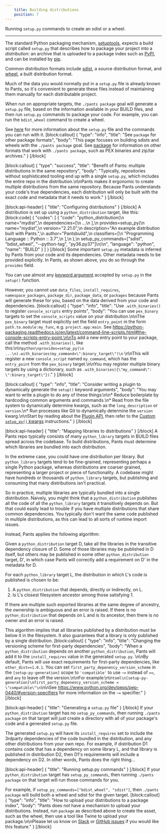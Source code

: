 ```yaml
---
    title: Building distributions
    position: 7
---
```


Running `setup.py` commands to create an sdist or a wheel.

---

The standard Python packaging mechanism, [setuptools](https://setuptools.readthedocs.io/), expects a build script called `setup.py` that describes how to package your project into a _distribution_: an archive that is uploaded to a package index such as [PyPI](https://pypi.org/), and can be installed by [pip](https://packaging.python.org/key_projects/#pip). 

Common distribution formats include [sdist](https://packaging.python.org/glossary/#term-source-distribution-or-sdist), a source distribution format, and [wheel](https://packaging.python.org/glossary/#wheel), a built distribution format.

Much of the data you would normally put in a `setup.py` file is already known to Pants, so it's convenient to generate these files instead of maintaining them manually for each distributable project.

When run on appropriate targets, the `./pants package` goal will generate a `setup.py` file, based on the information available in your BUILD files, and then run `setup.py` commands to package your code. For example, you can run the `bdist_wheel` command to create a wheel. 

See [here](https://packaging.python.org/tutorials/packaging-projects/) for more information about the `setup.py` file and the commands you can run with it.
[block:callout]
{
  "type": "info",
  "title": "See `package` for other package formats",
  "body": "This page focuses on building sdists and wheels with the `./pants package` goal. See [package](doc:python-package-goal) for information on other formats that work with `./pants package`, such as PEX binaries and zip/tar archives."
}
[/block]

[block:callout]
{
  "type": "success",
  "title": "Benefit of Pants: multiple distributions in the same repository",
  "body": "Typically, repositories without sophisticated tooling end up with a single `setup.py`, which includes the entire repo in the distribution.\n\nPants makes it ergonomic to create multiple distributions from the same repository. Because Pants understands your code's true dependencies, each distribution will only be built with the exact code and metadata that it needs to work."
}
[/block]

[block:api-header]
{
  "title": "Configuring distributions"
}
[/block]
A distribution is set up using a `python_distribution` target, like this:
[block:code]
{
  "codes": [
    {
      "code": "python_distribution(\n    name=\"mydist\",\n    dependencies=[\n        ...\n    ],\n    provides=setup_py(\n        name=\"mydist\",\n        version=\"2.21.0\",\n        description=\"An example distribution built with Pants.\",\n        author=\"Pantsbuild\",\n        classifiers=[\n            \"Programming Language :: Python :: 3.7\",\n        ],\n    ),\n    setup_py_commands=[\"sdist\", \"bdist_wheel\", \"--python-tag\", \"py36.py37\"]\n)\n",
      "language": "python",
      "name": "BUILD"
    }
  ]
}
[/block]
Some important `setup.py` metadata is inferred by Pants from your code and its dependencies. Other metadata needs to be provided explicitly.  In Pants, as shown above, you do so through the `provides` field. 

You can use almost any [keyword argument](https://packaging.python.org/guides/distributing-packages-using-setuptools/#setup-args) accepted by `setup.py` in the `setup()` function. 

However, you cannot use `data_files`, `install_requires`, `namespace_packages`, `package_dir`, `package_data`, or `packages` because Pants will generate these for you, based on the data derived from your code and dependencies.
[block:callout]
{
  "type": "info",
  "title": "Use `.with_binaries()` to register `console_scripts` entry points",
  "body": "You can use `pex_binary` targets to set the `console_scripts` value on your distribution.\n\nThe `pex_binary` target must explicitly set the field `entry_point` in the form `path.to.module:my_func`, e.g. `project.app:main`. See https://python-packaging.readthedocs.io/en/latest/command-line-scripts.html#the-console-scripts-entry-point.\n\nTo add a new entry point to your package, call the method `.with_binaries()`, like this:\n\n```python\nprovides=setup_py(\n    ...\n).with_binaries(my_command=\":binary_target\")\n``` \n\nThis will register a new `console_script` named `my_command`, which has the `entry_point` from the `pex_binary` target.\n\nYou may register multiple binary targets by using a dictionary, such as `.with_binaries({\"my_command\": \":binary_target\"})`."
}
[/block]

[block:callout]
{
  "type": "info",
  "title": "Consider writing a plugin to dynamically generate the `setup()` keyword arguments",
  "body": "You may want to write a plugin to do any of these things:\n\n* Reduce boilerplate by hardcoding common arguments and commands.\n* Read from the file system to dynamically determine kwargs, such as the `long_description` or `version`.\n* Run processes like Git to dynamically determine the `version` kwarg.\n\nStart by reading about the [Plugin API](doc:plugins-overview), then refer to the [Custom `setup_py()` kwargs](doc:plugins-setup-py) instructions."
}
[/block]

[block:api-header]
{
  "title": "Mapping libraries to distributions"
}
[/block]
A Pants repo typically consists of many `python_library` targets in BUILD files spread across the codebase.  To build distributions, Pants must determine which libraries are bundled into each distribution.  

In the extreme case, you could have one distribution per library. But `python_library` targets tend to be fine-grained, representing perhaps a single Python package, whereas distributions are coarser grained, representing a larger project or piece of functionality. A codebase might have hundreds or thousands of `python_library` targets, but publishing and consuming that many distributions isn't practical.

So in practice, multiple libraries are typically bundled into a single distribution. Naively, you might think that a `python_distribution` publishes all the code of all the `python_library` targets it transitively depends on. But that could easily lead to trouble if you have multiple distributions that share common dependencies. You typically don't want the same code published in multiple distributions, as this can lead to all sorts of runtime import issues. 

Instead, Pants applies the following algorithm:

Given a `python_distribution` target D, take all the libraries in the transitive dependency closure of D. Some of those libraries may be published in D itself, but others may be published in some other `python_distribution` target, D', in which case Pants will correctly add a requirement on D' in the metadata for D.
 
For each `python_library` target L, the distribution in which L's code is published is chosen to be:

1. A `python_distribution` that depends, directly or indirectly, on L.
2. Is L's closest filesystem ancestor among those satisfying 1.

If there are multiple such exported libraries at the same degree of ancestry, the ownership
is ambiguous and an error is raised. If there is no `python_distribution` that depends on L
and is its ancestor, then there is no owner and an error is raised.

This algorithm implies that all libraries published by a distribution must be below it in the filesystem. It also guarantees that a library is only published by a single distribution.
[block:callout]
{
  "type": "info",
  "title": "Changing the versioning scheme for first-party dependencies",
  "body": "When a `python_distribution` depends on another `python_distribution`, Pants will add it to the `install_requires` value in the generated `setup.py`. \n\nBy default, Pants will use exact requirements for first-party dependencies, like `other_dist==1.0.1`. You can set `first_party_depenency_version_scheme` in the `[setup-py-generation]` scope to `'compatible'` to use `~=` instead of `==`, and `any` to leave off the version.\n\nFor example:\n\n```toml\n[setup-py-generation]\nfirst_party_depenency_version_scheme = \"compatible\"\n```\n\nSee https://www.python.org/dev/peps/pep-0440/#version-specifiers for more information on the `~=` specifier."
}
[/block]

[block:api-header]
{
  "title": "Generating a `setup.py` file"
}
[/block]
If your `python_distribution` target has no `setup_py_commands`, then running `./pants package` on that target will just create a directory with all of your package's code and a generated `setup.py` file. 

The generated `setup.py` will have its `install_requires` set to include the 3rdparty dependencies of the code bundled in the distribution, and any other distributions from your own repo. For example, if distribution D1 contains code that has a dependency on some library L, and that library is published in distribution D2, then D1's requirements will include a dependency on D2.  In other words, Pants does the right thing...

[block:api-header]
{
  "title": "Running setup.py commands"
}
[/block]
If your `python_distribution` target has `setup_py_commands`, then running `./pants package` on that target will run those commands for you. 

For example, if `setup_py_commands=["bdist_wheel", "sdist"]`, then `./pants package` will build both a wheel and sdist for the given target.
[block:callout]
{
  "type": "info",
  "title": "How to upload your distributions to a package index",
  "body": "Pants does not have a mechanism to upload your distributions. Instead, run `package` as described above to create the asset, such as the wheel, then use a tool like Twine to upload your package.\n\nPlease let us know on [Slack](doc:community) or [GitHub issues](https://github.com/pantsbuild/pants/issues/new) if you would like this feature."
}
[/block]